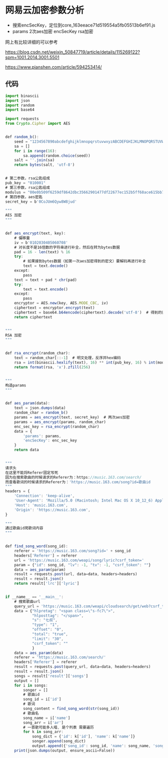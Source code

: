 
# 网易云加密参数分析

- 搜索encSecKey，定位到core_163eeace71d519554a5fb05513b6ef91.js
- params 2次aes加密  encSecKey rsa加密

网上有比较详细的可以参考

https://blog.csdn.net/weixin_50847719/article/details/115269122?spm=1001.2014.3001.5501

https://www.pianshen.com/article/594253414/


## 代码
```js
import binascii
import json
import random
import base64

import requests
from Crypto.Cipher import AES


def random_b():
    seed = "1234567890abcdefghijklmnopqrstuvwxyzABCDEFGHIJKLMNOPQRSTUVWXYZ"
    sa = []
    for i in range(16):
        sa.append(random.choice(seed))
    salt = ''.join(sa)
    return bytes(salt, 'utf-8')


# 第二参数，rsa公匙组成
pub_key = "010001"
# 第三参数，rsa公匙组成
modulus = "00e0b509f6259df8642dbc35662901477df22677ec152b5ff68ace615bb7b725152b3ab17a876aea8a5aa76d2e417629ec4ee341f56135fccf695280104e0312ecbda92557c93870114af6c9d05c4f7f0c3685b7a46bee255932575cce10b424d813cfe4875d3e82047b97ddef52741d546b8e289dc6935b3ece0462db0a22b8e7"
# 第四参数，aes密匙
secret_key = b'0CoJUm6Qyw8W8jud'

"""
AES 加密
"""


def aes_encrypt(text, key):
    # 偏移量
    iv = b'0102030405060708'
    # 对长度不是16倍数的字符串进行补全，然后在转为bytes数据
    pad = 16 - len(text) % 16
    try:
        # 如果接到bytes数据（如第一次aes加密得到的密文）要解码再进行补全
        text = text.decode()
    except:
        pass
    text = text + pad * chr(pad)
    try:
        text = text.encode()
    except:
        pass
    encryptor = AES.new(key, AES.MODE_CBC, iv)
    ciphertext = encryptor.encrypt(text)
    ciphertext = base64.b64encode(ciphertext).decode('utf-8')  # 得到的密文还要进行base64编码
    return ciphertext


"""
RSA 加密
"""


def rsa_encrypt(random_char):
    text = random_char[::-1]  # 明文处理，反序并hex编码
    rsa = int(binascii.hexlify(text), 16) ** int(pub_key, 16) % int(modulus, 16)
    return format(rsa, 'x').zfill(256)


"""
构造params
"""


def aes_param(data):
    text = json.dumps(data)
    random_char = random_b()
    params = aes_encrypt(text, secret_key)  # 两次aes加密
    params = aes_encrypt(params, random_char)
    enc_sec_key = rsa_encrypt(random_char)
    data = {
        'params': params,
        'encSecKey': enc_sec_key
    }
    return data


"""
请求头
在这里不能将Referer固定写死
因为在搜索歌曲的时候请求的Referer为：https://music.163.com/search/
而查看歌词的时候请求的Referer为：'https://music.163.com/song?id=歌曲id
"""
headers = {
    'Connection': 'keep-alive',
    'User-Agent': 'Mozilla/5.0 (Macintosh; Intel Mac OS X 10_12_6) AppleWebKit/537.36 (KHTML, like Gecko) Chrome/69.0.3497.100 Safari/537.36',
    'Host': 'music.163.com',
    'Origin': 'https://music.163.com',
}

"""
通过歌曲id爬歌词内容
"""


def find_song_word(song_id):
    referer = 'https://music.163.com/song?id=' + song_id
    headers['Referer'] = referer
    url = 'https://music.163.com/weapi/song/lyric?csrf_token='
    param = {"id": song_id, "lv": -1, "tv": -1, "csrf_token": ""}
    data = aes_param(param)
    result = requests.post(url, data=data, headers=headers)
    result = result.json()
    return result['lrc']['lyric']


if __name__ == '__main__':
    # 搜索歌曲url
    query_url = 'https://music.163.com/weapi/cloudsearch/get/web?csrf_token='
    data = {"hlpretag": "<span class=\"s-fc7\">",
            "hlposttag": "</span>",
            "s": "七叔",
            "type": "1",
            "offset": "0",
            "total": "true",
            "limit": "30",
            "csrf_token": ""
            }
    data = aes_param(data)
    referer = 'https://music.163.com/search/'
    headers['Referer'] = referer
    result = requests.post(query_url, data=data, headers=headers)
    result = result.json()
    songs = result['result']['songs']
    output = []
    for i in songs:
        songer = []
        # 歌曲id
        song_id = i['id']
        # 歌词
        song_content = find_song_word(str(song_id))
        # 歌曲名
        song_name = i['name']
        song_arr = i['ar']
        # 一首歌可能多人唱, 是个列表 需要遍历
        for k in song_arr:
            song_dict = {'id': k['id'], 'name': k['name']}
            songer.append(song_dict)
            output.append({'song_id': song_id, 'name': song_name, 'songer': songer, 'content': song_content})
    print(json.dumps(output, ensure_ascii=False))

```